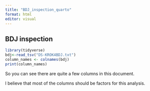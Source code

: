 ```yaml
---
title: "BDJ_inspection_quarto"
format: html
editor: visual
---
```


## BDJ inspection

```r
library(tidyverse)
bdj<-read_tsv("DS-KROK4BDJ.txt")
column_names <- colnames(bdj)
print(column_names) 
```

So you can see there are quite a few columns in this document.

I believe that most of the columns should be factors for this analysis.
